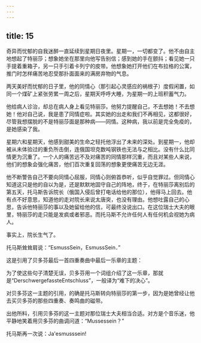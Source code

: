 ```yaml
---
---
---
```

title: 15
---



奇异而忧郁的自我迷醉一直延续到星期日夜里。星期一，一切都变了。他不由自主地想起了特丽莎；想象她坐在那里向他写告别信；感到她的手在颤抖；看见她一只手提着重箱子，另一只手引着卡列宁的皮带。他想象她打开他们在布拉格的公寓，推门时怎样痛苦地忍受那扑面面来的满房弃物的气息。

两天美好而忧郁的日子里，他的同情心（那引起心灵感应的祸根子）度假闲置，如同一个煤矿上紧张劳累一周之后，星期天呼呼大睡，为星期一的上班积蓄气力。

他给病人诊治，却总在病人身上看见特丽莎。他努力提醒自己，不去想她！不去想她！他对自己说，我是患了同情症啦。其实她的出走和我们不再相见，这都很好，尽管我想摆脱的不是特丽莎面是那种病——同情。这种病，我以前是完全免疫的，是她感染了我。

星期六和星期天，他感到甜美的生命之轻托他浮出了未来的深处。到星期一，他却被从未体验过的重负所击倒，连俄国坦克数吨钢铁也无法与之相比。没有什么比同情更为沉重了。一个人的痛苦远不及对痛苦的同情那样沉重，而且对某些人来说，他们的想象会强化痛苦，他们百次重复回荡的想象更使痛苦无边无涯。

他不断警告自己不要向同情心屈服，同情心则俯首恭听，似乎自觉罪过。但同情心知道这只是他的自以为是，还是默默地固守自己的阵地，终于，在特丽莎离别后的第五天，托马斯告诉院长（俄国入侵后曾打电话给他的那位），他得马上回去。他有点不好意思，知道他的走对院长来说太唐突，也没有理由。他想吐露自己的心思，告诉他特丽莎的事以及她留给他的信，可最终没说出口。在这位瑞士大夫的眼里，特丽莎的走只能是发疯或者邪恶。而托马斯不允许任何人有任何机会视她为病人。

事实上，院长生气了。

托马斯耸耸肩说：“EsmussSein，EsmussSein．”

这是引用了贝多芬最后一首四重奏曲中最后一乐章的主题：



为了使这些句子清楚无误，贝多芬用一个词组介绍了这一乐章，那就是“DerschwergefassteEntschluss”，一般译为“难下的决心”。

对贝多芬这一主题的引用，的确是托马斯转向特丽莎的第一步，因为是她曾经让他去买贝多芬的那些四重奏、奏鸣曲的磁带。

出他所料，引用贝多芬的这一主题对那位瑞士大夫相当合适。对方是个音乐迷，他平静地笑着用贝多芬的曲调问道：“Mussessein？”

托马斯再一次说：Ja'esmusssein!